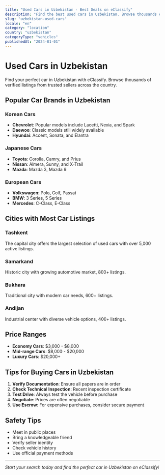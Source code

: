 ```yaml
---
title: "Used Cars in Uzbekistan - Best Deals on eClassify"
description: "Find the best used cars in Uzbekistan. Browse thousands of verified listings with photos, prices, and seller contact info."
slug: "uzbekistan-used-cars"
locale: "en"
category: "location"
country: "uzbekistan"
categoryType: "vehicles"
publishedAt: "2024-01-01"
---
```


# Used Cars in Uzbekistan

Find your perfect car in Uzbekistan with eClassify. Browse thousands of verified listings from trusted sellers across the country.

## Popular Car Brands in Uzbekistan

### Korean Cars
- **Chevrolet**: Popular models include Lacetti, Nexia, and Spark
- **Daewoo**: Classic models still widely available
- **Hyundai**: Accent, Sonata, and Elantra

### Japanese Cars
- **Toyota**: Corolla, Camry, and Prius
- **Nissan**: Almera, Sunny, and X-Trail
- **Mazda**: Mazda 3, Mazda 6

### European Cars
- **Volkswagen**: Polo, Golf, Passat
- **BMW**: 3 Series, 5 Series
- **Mercedes**: C-Class, E-Class

## Cities with Most Car Listings

### Tashkent
The capital city offers the largest selection of used cars with over 5,000 active listings.

### Samarkand
Historic city with growing automotive market, 800+ listings.

### Bukhara
Traditional city with modern car needs, 600+ listings.

### Andijan
Industrial center with diverse vehicle options, 400+ listings.

## Price Ranges

- **Economy Cars**: $3,000 - $8,000
- **Mid-range Cars**: $8,000 - $20,000
- **Luxury Cars**: $20,000+

## Tips for Buying Cars in Uzbekistan

1. **Verify Documentation**: Ensure all papers are in order
2. **Check Technical Inspection**: Recent inspection certificate
3. **Test Drive**: Always test the vehicle before purchase
4. **Negotiate**: Prices are often negotiable
5. **Use Escrow**: For expensive purchases, consider secure payment

## Safety Tips

- Meet in public places
- Bring a knowledgeable friend
- Verify seller identity
- Check vehicle history
- Use official payment methods

---

*Start your search today and find the perfect car in Uzbekistan on eClassify!*
